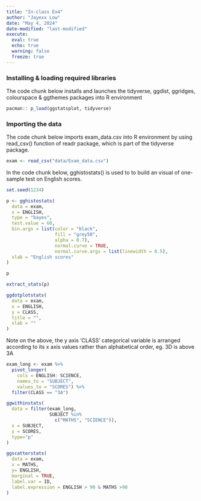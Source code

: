 ```yaml
---
title: "In-class Ex4"
author: "Jayexx Low"
date: "May 4, 2024"
date-modified: "last-modified"
execute: 
  eval: true
  echo: true
  warning: false
  freeze: true
---
```


### Installing & loading required libraries

The code chunk below installs and launches the tidyverse, ggdist, ggridges, colourspace & ggthemes packages into R environment

```r
pacman:: p_load(ggstatsplot, tidyverse)
```

### Importing the data

The code chunk below imports exam_data.csv into R environment by using read_csv() function of readr package, which is part of the tidyverse package.

```r
exam <- read_csv("data/Exam_data.csv")
``` 

In the code chunk below, gghistostats() is used to to build an visual of one-sample test on English scores.

```R
set.seed(1234)

p <- gghistostats(
  data = exam,
  x = ENGLISH,
  type = "bayes",
  test.value = 60,
  bin.args = list(color = "black",
                  fill = "grey50",
                  alpha = 0.7),
                  normal.curve = TRUE,
                  normal.curve.args = list(linewidth = 0.5),
  xlab = "English scores"
)

p
```

```R
extract_stats(p)
```

```R
ggdotplotstats(
  data = exam,
  x = ENGLISH,
  y = CLASS,
  title = "",
  xlab = ""
)
```
Note on the above, the y axis 'CLASS' categorical variable is arranged according to its x axis values rather than alphabetical order,  eg. 3D is above 3A 

```R
exam_long <- exam %>%
  pivot_longer(
    cols = ENGLISH: SCIENCE,
    names_to = "SUBJECT",
    values_to = "SCORES") %>%
  filter(CLASS == "3A")
```




```R
ggwithinstats(
  data = filter(exam_long,
                SUBJECT %in%
                  c("MATHS", "SCIENCE")),
  x = SUBJECT, 
  y = SCORES,
  type="p"
)
```

```r
ggscatterstats(
  data = exam,
  x = MATHS,
  y= ENGLISH,
  marginal = TRUE,
  label.var = ID,
  label.expression = ENGLISH > 90 & MATHS >90
)
```







